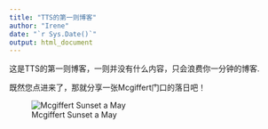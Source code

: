 ```yaml
---
title: "TTS的第一则博客"
author: "Irene"
date: "`r Sys.Date()`"
output: html_document
---
```


这是TTS的第一则博客，一则并没有什么内容，只会浪费你一分钟的博客.

既然您点进来了，那就分享一张Mcgiffert门口的落日吧！

![Mcgiffert Sunset a May](../static/blogs/第一则博客/第一个博客_files/mcgiffert.png)
